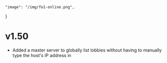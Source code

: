     "image": "/img/fo1-online.png",
}

# v1.50

- Added a master server to globally list lobbies without having to manually type the host's IP address in